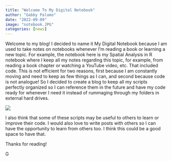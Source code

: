 ```yaml
---
title: "Welcome To My Digital Notebook"
author: "Gabby Palomo"
date: "2022-09-09"
image: "notebook.JPG"
categories: [news]
---
```


Welcome to my blog! I decided to name it My Digital Notebook because I am used to take notes on notebooks whenever I'm reading a book or learning a new topic. For example, the notebook here is my Spatial Analysis in R notebook where I keep all my notes regarding this topic, for example, from reading a book chapter or watching a YouTube video, etc. That included code. This is not efficient for two reasons, first because I am constantly moving and need to keep as few things as I can, and second because code is not analogue! So I decided to create a blog to keep all my scripts perfectly organized so I can reference them in the future and have my code ready for whenever I need it instead of rummaging through my folders in external hard drives. 

::: {layout="[[-10, 20, -10]]"}
![](notebook.JPG)
:::

I also think that some of these scripts may be useful to others to learn or improve their code. I would also love to write posts with others so I can have the opportunity to learn from others too. I think this could be a good space to have that. 

Thanks for reading! 

G




